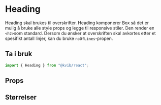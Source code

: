 
<Meta title="Komponenter/Typografi/Heading" />

# Heading

Heading skal brukes til overskrifter. Heading komponerer Box så det er mulig å bruke alle style props og legge til responsive stiler.
Den render en `<h2>`som standard. Dersom du ønsker at overskriften skal avkortes etter et spesifikt antall linjer, kan du bruke `noOfLines`-propen.

## Ta i bruk

```jsx
import { Heading } from "@kvib/react";
```

## Props

<Canvas of={HeadingStories.Heading} />
<Controls of={HeadingStories.Heading} />

## Størrelser

<Canvas of={HeadingStories.HeadingSizes} />

